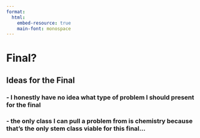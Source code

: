 ```yaml
---
format:
  html:
    embed-resource: true 
    main-font: monospace
---
```


# Final?
## Ideas for the Final
### - I honestly have no idea what type of problem I should present for the final
### - the only class I can pull a problem from is chemistry because that's the only stem class viable for this final...


